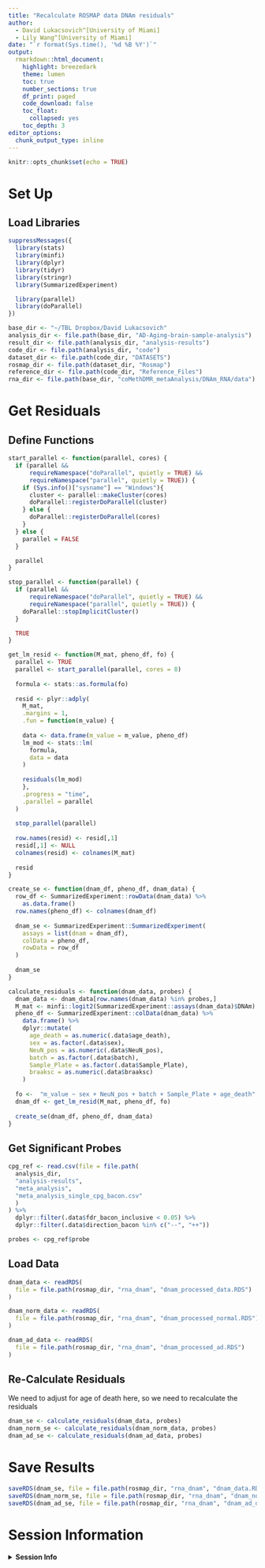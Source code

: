 ```yaml
---
title: "Recalculate ROSMAP data DNAm residuals"
author:
  - David Lukacsovich^[University of Miami]
  - Lily Wang^[University of Miami]
date: "`r format(Sys.time(), '%d %B %Y')`"
output:
  rmarkdown::html_document:
    highlight: breezedark
    theme: lumen
    toc: true
    number_sections: true
    df_print: paged
    code_download: false
    toc_float:
      collapsed: yes
    toc_depth: 3
editor_options:
  chunk_output_type: inline    
---
```


```r
knitr::opts_chunk$set(echo = TRUE)
```

# Set Up

## Load Libraries

```r
suppressMessages({
  library(stats)
  library(minfi)
  library(dplyr)
  library(tidyr)
  library(stringr)
  library(SummarizedExperiment)

  library(parallel)
  library(doParallel)
})

base_dir <- "~/TBL Dropbox/David Lukacsovich"
analysis_dir <- file.path(base_dir, "AD-Aging-brain-sample-analysis")
result_dir <- file.path(analysis_dir, "analysis-results")
code_dir <- file.path(analysis_dir, "code")
dataset_dir <- file.path(code_dir, "DATASETS")
rosmap_dir <- file.path(dataset_dir, "Rosmap")
reference_dir <- file.path(code_dir, "Reference_Files")
rna_dir <- file.path(base_dir, "coMethDMR_metaAnalysis/DNAm_RNA/data")
```

# Get Residuals

## Define Functions

```r
start_parallel <- function(parallel, cores) {
  if (parallel &&
      requireNamespace("doParallel", quietly = TRUE) &&
      requireNamespace("parallel", quietly = TRUE)) {
    if (Sys.info()["sysname"] == "Windows"){
      cluster <- parallel::makeCluster(cores)
      doParallel::registerDoParallel(cluster)
    } else {
      doParallel::registerDoParallel(cores)
    }
  } else {
    parallel = FALSE
  }

  parallel
}

stop_parallel <- function(parallel) {
  if (parallel &&
      requireNamespace("doParallel", quietly = TRUE) &&
      requireNamespace("parallel", quietly = TRUE)) {
    doParallel::stopImplicitCluster()
  }

  TRUE
}

get_lm_resid <- function(M_mat, pheno_df, fo) {
  parallel <- TRUE
  parallel <- start_parallel(parallel, cores = 8)
  
  formula <- stats::as.formula(fo)
  
  resid <- plyr::adply(
    M_mat,
    .margins = 1,
    .fun = function(m_value) {
      
    data <- data.frame(m_value = m_value, pheno_df)
    lm_mod <- stats::lm(
      formula,
      data = data
    )
    
    residuals(lm_mod)
    },
    .progress = "time",
    .parallel = parallel
  )
  
  stop_parallel(parallel)
  
  row.names(resid) <- resid[,1]
  resid[,1] <- NULL
  colnames(resid) <- colnames(M_mat)
  
  resid
}

create_se <- function(dnam_df, pheno_df, dnam_data) {
  row_df <- SummarizedExperiment::rowData(dnam_data) %>%
    as.data.frame()
  row.names(pheno_df) <- colnames(dnam_df)
  
  dnam_se <- SummarizedExperiment::SummarizedExperiment(
    assays = list(dnam = dnam_df),
    colData = pheno_df,
    rowData = row_df
  )
  
  dnam_se
}

calculate_residuals <- function(dnam_data, probes) {
  dnam_data <- dnam_data[row.names(dnam_data) %in% probes,]
  M_mat <- minfi::logit2(SummarizedExperiment::assays(dnam_data)$DNAm)
  pheno_df <- SummarizedExperiment::colData(dnam_data) %>%
    data.frame() %>%
    dplyr::mutate(
      age_death = as.numeric(.data$age_death),
      sex = as.factor(.data$sex),
      NeuN_pos = as.numeric(.data$NeuN_pos),
      batch = as.factor(.data$batch),
      Sample_Plate = as.factor(.data$Sample_Plate),
      braaksc = as.numeric(.data$braaksc)
    )
  
  fo <-  "m_value ~ sex + NeuN_pos + batch + Sample_Plate + age_death"
  dnam_df <- get_lm_resid(M_mat, pheno_df, fo)
  
  create_se(dnam_df, pheno_df, dnam_data)
}
```

## Get Significant Probes

```r
cpg_ref <- read.csv(file = file.path(
  analysis_dir,
  "analysis-results",
  "meta_analysis",
  "meta_analysis_single_cpg_bacon.csv"
  )
) %>%
  dplyr::filter(.data$fdr_bacon_inclusive < 0.05) %>%
  dplyr::filter(.data$direction_bacon %in% c("--", "++"))

probes <- cpg_ref$probe
```

## Load Data

```r
dnam_data <- readRDS(
  file = file.path(rosmap_dir, "rna_dnam", "dnam_processed_data.RDS")
)

dnam_norm_data <- readRDS(
  file = file.path(rosmap_dir, "rna_dnam", "dnam_processed_normal.RDS")
)

dnam_ad_data <- readRDS(
  file = file.path(rosmap_dir, "rna_dnam", "dnam_processed_ad.RDS")
)
```

## Re-Calculate Residuals

We need to adjust for age of death here, so we need to recalculate the residuals

```r
dnam_se <- calculate_residuals(dnam_data, probes)
dnam_norm_se <- calculate_residuals(dnam_norm_data, probes)
dnam_ad_se <- calculate_residuals(dnam_ad_data, probes)
```

# Save Results

```r
saveRDS(dnam_se, file = file.path(rosmap_dir, "rna_dnam", "dnam_data.RDS"))
saveRDS(dnam_norm_se, file = file.path(rosmap_dir, "rna_dnam", "dnam_normal_data.RDS"))
saveRDS(dnam_ad_se, file = file.path(rosmap_dir, "rna_dnam", "dnam_ad_data.RDS"))
```

# Session Information

<details>
  <summary>**Session Info**</summary>
```r
sessionInfo()
```

